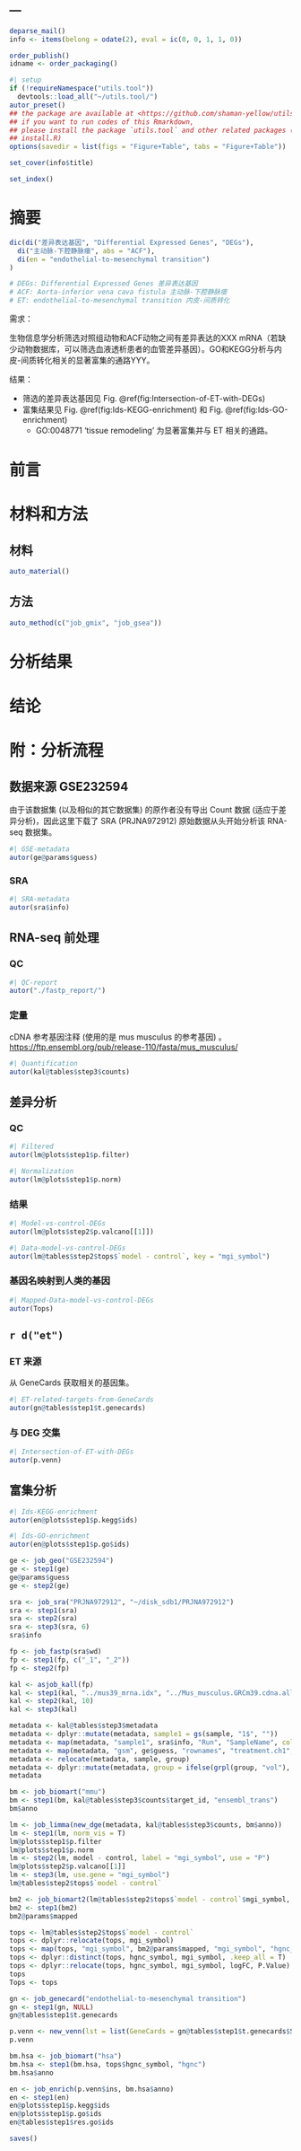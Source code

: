 ---
---

```r
deparse_mail()
info <- items(belong = odate(2), eval = ic(0, 0, 1, 1, 0))

order_publish()
idname <- order_packaging()
```

```r
#| setup
if (!requireNamespace("utils.tool"))
  devtools::load_all("~/utils.tool/")
autor_preset()
## the package are available at <https://github.com/shaman-yellow/utils.tool>
## if you want to run codes of this Rmarkdown,
## please install the package `utils.tool` and other related packages (run
## install.R)
options(savedir = list(figs = "Figure+Table", tabs = "Figure+Table"))
```

```r
set_cover(info$title)
```

```r
set_index()
```

# 摘要 {#abstract}

```r
dic(di("差异表达基因", "Differential Expressed Genes", "DEGs"),
  di("主动脉-下腔静脉瘘", abs = "ACF"),
  di(en = "endothelial-to-mesenchymal transition")
)

# DEGs: Differential Expressed Genes 差异表达基因
# ACF: Aorta-inferior vena cava fistula 主动脉-下腔静脉瘘
# ET: endothelial-to-mesenchymal transition 内皮-间质转化
```

需求：

生物信息学分析筛选对照组动物和ACF动物之间有差异表达的XXX mRNA（若缺少动物数据库，可以筛选血液透析患者的血管差异基因）。GO和KEGG分析与内皮-间质转化相关的显著富集的通路YYY。

结果：

- 筛选的差异表达基因见 Fig. \@ref(fig:Intersection-of-ET-with-DEGs)
- 富集结果见 Fig. \@ref(fig:Ids-KEGG-enrichment) 和 Fig. \@ref(fig:Ids-GO-enrichment)
    - GO:0048771 'tissue remodeling' 为显著富集并与 ET 相关的通路。

# 前言 {#introduction}

# 材料和方法 {#methods}

## 材料

```r
auto_material()
```

## 方法

```r
auto_method(c("job_gmix", "job_gsea"))
```

# 分析结果 {#results}

# 结论 {#dis}

# 附：分析流程 {#workflow}

## 数据来源 GSE232594

由于该数据集 (以及相似的其它数据集) 的原作者没有导出 Count 数据 (适应于差异分析)，因此这里下载了 SRA (PRJNA972912) 原始数据从头开始分析该 RNA-seq 数据集。

```r
#| GSE-metadata
autor(ge@params$guess)
```

### SRA

```r
#| SRA-metadata
autor(sra$info)
```

## RNA-seq 前处理

### QC

```r
#| QC-report
autor("./fastp_report/")
```

### 定量

cDNA 参考基因注释 (使用的是 mus musculus 的参考基因) 。
<https://ftp.ensembl.org/pub/release-110/fasta/mus_musculus/>

```r
#| Quantification
autor(kal@tables$step3$counts)
```

## 差异分析

### QC

```r
#| Filtered
autor(lm@plots$step1$p.filter)
```

```r
#| Normalization
autor(lm@plots$step1$p.norm)
```

### 结果

```r
#| Model-vs-control-DEGs
autor(lm@plots$step2$p.valcano[[1]])
```

```r
#| Data-model-vs-control-DEGs
autor(lm@tables$step2$tops$`model - control`, key = "mgi_symbol")
```

### 基因名映射到人类的基因

```r
#| Mapped-Data-model-vs-control-DEGs
autor(Tops)
```

## `r d("et")`

### ET 来源

从 GeneCards 获取相关的基因集。

```r
#| ET-related-targets-from-GeneCards
autor(gn@tables$step1$t.genecards)
```

### 与 DEG 交集

```r
#| Intersection-of-ET-with-DEGs
autor(p.venn)
```

## 富集分析

```r
#| Ids-KEGG-enrichment
autor(en@plots$step1$p.kegg$ids)
```

```r
#| Ids-GO-enrichment
autor(en@plots$step1$p.go$ids)
```


```r
ge <- job_geo("GSE232594")
ge <- step1(ge)
ge@params$guess
ge <- step2(ge)

sra <- job_sra("PRJNA972912", "~/disk_sdb1/PRJNA972912")
sra <- step1(sra)
sra <- step2(sra)
sra <- step3(sra, 6)
sra$info

fp <- job_fastp(sra$wd)
fp <- step1(fp, c("_1", "_2"))
fp <- step2(fp)

kal <- asjob_kall(fp)
kal <- step1(kal, "../mus39_mrna.idx", "../Mus_musculus.GRCm39.cdna.all.fa.gz")
kal <- step2(kal, 10)
kal <- step3(kal)

metadata <- kal@tables$step3$metadata
metadata <- dplyr::mutate(metadata, sample1 = gs(sample, "1$", ""))
metadata <- map(metadata, "sample1", sra$info, "Run", "SampleName", col = "gsm")
metadata <- map(metadata, "gsm", ge$guess, "rownames", "treatment.ch1", col = "group")
metadata <- relocate(metadata, sample, group)
metadata <- dplyr::mutate(metadata, group = ifelse(grpl(group, "vol"), "model", "control"))
metadata

bm <- job_biomart("mmu")
bm <- step1(bm, kal@tables$step3$counts$target_id, "ensembl_trans")
bm$anno

lm <- job_limma(new_dge(metadata, kal@tables$step3$counts, bm$anno))
lm <- step1(lm, norm_vis = T)
lm@plots$step1$p.filter
lm@plots$step1$p.norm
lm <- step2(lm, model - control, label = "mgi_symbol", use = "P")
lm@plots$step2$p.valcano[[1]]
lm <- step3(lm, use.gene = "mgi_symbol")
lm@tables$step2$tops$`model - control`

bm2 <- job_biomart2(lm@tables$step2$tops$`model - control`$mgi_symbol, "mmu", "hsa")
bm2 <- step1(bm2)
bm2@params$mapped

tops <- lm@tables$step2$tops$`model - control`
tops <- dplyr::relocate(tops, mgi_symbol)
tops <- map(tops, "mgi_symbol", bm2@params$mapped, "mgi_symbol", "hgnc_symbol", col = "hgnc_symbol")
tops <- dplyr::distinct(tops, hgnc_symbol, mgi_symbol, .keep_all = T)
tops <- dplyr::relocate(tops, hgnc_symbol, mgi_symbol, logFC, P.Value)
tops
Tops <- tops

gn <- job_genecard("endothelial-to-mesenchymal transition")
gn <- step1(gn, NULL)
gn@tables$step1$t.genecards

p.venn <- new_venn(lst = list(GeneCards = gn@tables$step1$t.genecards$Symbol, DEGs = tops$hgnc_symbol))
p.venn

bm.hsa <- job_biomart("hsa")
bm.hsa <- step1(bm.hsa, tops$hgnc_symbol, "hgnc")
bm.hsa$anno

en <- job_enrich(p.venn$ins, bm.hsa$anno)
en <- step1(en)
en@plots$step1$p.kegg$ids
en@plots$step1$p.go$ids
en@tables$step1$res.go$ids
```

```r
saves()
```

